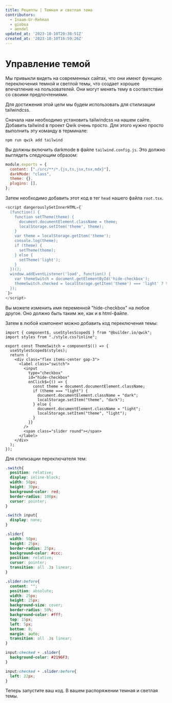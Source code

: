 ```yaml
---
title: Рецепты | Темная и светлая тема
contributors:
  - Inaam-Ur-Rehman
  - gioboa
  - aendel
updated_at: '2023-10-10T20:38:51Z'
created_at: '2023-10-10T16:59:26Z'
---
```


# Управление темой

Мы привыкли видеть на современных сайтах, что они имеют функцию переключения темной и светлой темы, что создает хорошее впечатление на пользователей. Они могут менять тему в соответствии со своими предпочтениями.

Для достижения этой цели мы будем использовать для стилизации tailwindcss.

Сначала нам необходимо установить tailwindcss на нашем сайте. Добавить tailwind в проект Qwik очень просто. Для этого нужно просто выполнить эту команду в терминале:

```shell
npm run qwik add tailwind
```

Вы должны включить darkmode в файле `tailwind.config.js`. Это должно выглядеть следующим образом:

```js
module.exports = {
  content: ["./src/**/*.{js,ts,jsx,tsx,mdx}"],
  darkMode: "class",
  theme: {},
  plugins: [],
};
```

Затем необходимо добавить этот код в тег `head` нашего файла `root.tsx`.

```js
<script dangerouslySetInnerHTML={`
  (function() {
    function setTheme(theme) {
      document.documentElement.className = theme;
      localStorage.setItem('theme', theme);
    }
    var theme = localStorage.getItem('theme');
    console.log(theme);
    if (theme) {
      setTheme(theme);
    } else {
      setTheme('light');
    }
  })();
  window.addEventListener('load', function() {
    var themeSwitch = document.getElementById('hide-checkbox');
    themeSwitch.checked = localStorage.getItem('theme') === 'light' ? true: false;
  });
`}>
</script>
```

Вы можете изменить имя переменной "hide-checkbox" на любое другое. Оно должно быть таким же, как и в html-файле.

Затем в любой компонент можно добавить код переключения темы:

```tsx
import { component$, useStylesScoped$ } from "@builder.io/qwik";
import styles from "./style.css?inline";

export const ThemeSwitch = component$(() => {
  useStylesScoped$(styles);
  return (
    <div class="flex items-center gap-3">
      <label class="switch">
        <input
          type="checkbox"
          id="hide-checkbox"
          onClick$={() => {
            const theme = document.documentElement.className;
            if (theme === "light") {
              document.documentElement.className = "dark";
              localStorage.setItem("theme", "dark");
            } else {
              document.documentElement.className = "light";
              localStorage.setItem("theme", "light");
            }
          }}
        />
        <span class="slider round"></span>
      </label>
    </div>
  );
});
```

Для стилизации переключателя тем:

```css
.switch{
  position: relative;
  display: inline-block;
  width: 50px;
  height: 30px;
  background-color: red;
  border-radius: 100px;
  cursor: pointer;
}

.switch input{
  display: none;
}

.slider{
  width: 50px;
  height: 25px;
  border-radius: 25px;
  background-color: #ccc;
  position: relative;
  cursor: pointer;
  transition: all .3s linear;
}

.slider:before{
  content: "";
  position: absolute;
  width: 25px;
  height: 25px;
  background-size: cover;
  border-radius: 50%;
  background-color: #fff;
  top: 15px;
  left: 5px;
  bottom: 0;
  margin: auto;
  transition: all .3s linear;
}

input:checked + .slider{
  background-color: #2196F3;
}

input:checked + .slider:before{
  left: 22px;
}
```

Теперь запустите ваш код. В вашем распоряжении темная и светлая темы.
